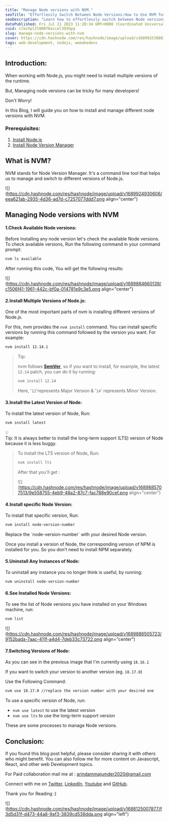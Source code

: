 ```yaml
---
title: "Manage Node versions with NVM."
seoTitle: "Effortlessly Switch Between Node Versions:How to Use NVM for Version"
seoDescription: "Learn how to effortlessly switch between Node versions using NVM (Node Version Manager). Simplify Node.js environment management. Step-by-step guide."
datePublished: Fri Jul 21 2023 11:20:34 GMT+0000 (Coordinated Universal Time)
cuid: clkchpl2l000f0aicel393hpq
slug: manage-node-versions-with-nvm
cover: https://cdn.hashnode.com/res/hashnode/image/upload/v1689925388014/60baa123-4ef3-48af-9114-6a03fde03cef.png
tags: web-development, nodejs, wemakedevs
---
```


## Introduction:

When working with Node.js, you might need to install multiple versions of the runtime.

But, Managing node versions can be tricky for many developers!

Don't Worry!

In this Blog, I will guide you on how to install and manage different node versions with NVM.

### Prerequisites:

1. [Install Node.js](https://youtu.be/JINE4D0Syqw)
2. [Install Node Version Manager](https://www.freecodecamp.org/news/node-version-manager-nvm-install-guide/)

## What is NVM?

NVM stands for Node Version Manager. It's a command line tool that helps us to manage and switch to different versions of Node.js.

![](https://cdn.hashnode.com/res/hashnode/image/upload/v1689924930606/eea621ab-2935-4d36-ad7d-c7257077ddd7.png align="center")

## **Managing Node versions with NVM**

#### **1.Check Available Node versions:**

Before Installing any node version let's check the available Node versions. To check available versions, Run the following command in your command prompt:

```bash
nvm ls available
```

After running this code, You will get the following results:

![](https://cdn.hashnode.com/res/hashnode/image/upload/v1689884660139/c1506f41-1961-442c-bf0a-014781e9c3e5.png align="center")

#### **2.Install Multiple Versions of Node.js:**

One of the most important parts of nvm is installing different versions of Node.js.

For this, nvm provides the `nvm install` command. You can install specific versions by running this command followed by the version you want. For example:

```bash
nvm install 12.14.1
```

> Tip:
>
> nvm follows [**SemVer**](http://semver.org/), so if you want to install, for example, the latest `12.14` patch, you can do it by running:
>
> ```bash
> nvm install 12.14
> ```
>
> Here, '`12`'represents Major Version & '`14`' represents Minor Version.

#### **3.Install the Latest Version of Node:**

To install the latest version of Node, Run:

```bash
nvm install latest
```

<div data-node-type="callout">
  <div data-node-type="callout-emoji">💡</div>
  <div data-node-type="callout-text">
    Tip: It is always better to install the long-term support (LTS) version of
    Node because it is less buggy.
  </div>
</div>

> To install the LTS version of Node, Run:
>
> ```bash
> nvm install lts
> ```
>
> After that you'll get :
>
> ![](https://cdn.hashnode.com/res/hashnode/image/upload/v1689885707513/9e558755-4eb9-48a2-87c7-fac788e90cef.png align="center")

#### **4.Install specific Node Version:**

To install that specific version, Run:

```bash
nvm install node-version-number
```

Replace the \`node-version-number\` with your desired Node version.

Once you install a version of Node, the corresponding version of NPM is installed for you. So you don’t need to install NPM separately.

#### **5.Uninstall Any Instances of Node:**

To uninstall any instance you no longer think is useful, by running:

```bash
nvm uninstall node-version-number
```

#### **6.See Installed Node Versions:**

To see the list of Node versions you have installed on your Windows machine, run:

```bash
nvm list
```

![](https://cdn.hashnode.com/res/hashnode/image/upload/v1689886505723/9152bada-7aac-411f-a4d4-7deb33c73722.png align="center")

#### **7.Switching Versions of Node:**

As you can see in the previous image that I'm currently using `18.16.1`

If you want to switch your version to another version (eg. `18.17.0`)

Use the Following Command:

```bash
nvm use 18.17.0 //replace the version number with your desired one
```

To use a specific version of Node, run:

- `nvm use latest` to use the latest version
- `nvm use lts` to use the long-term support version

These are some processes to manage Node versions.

## Conclusion:

If you found this blog post helpful, please consider sharing it with others who might benefit. You can also follow me for more content on Javascript, React, and other web Development topics.

For Paid collaboration mail me at : [arindammajumder2020@gmail.com](mailto:arindammajumder2020@gmail.com)

Connect with me on [Twitter](https://twitter.com/intent/follow?screen_name=Arindam_1729), [LinkedIn](https://www.linkedin.com/in/arindam2004/), [Youtube](https://www.youtube.com/channel/@Arindam_1729) and [GitHub](https://github.com/Arindam200).

Thank you for Reading :)

![](https://cdn.hashnode.com/res/hashnode/image/upload/v1688125007877/f3d5d31f-d473-44a8-9af3-3839cd538dda.png align="left")

